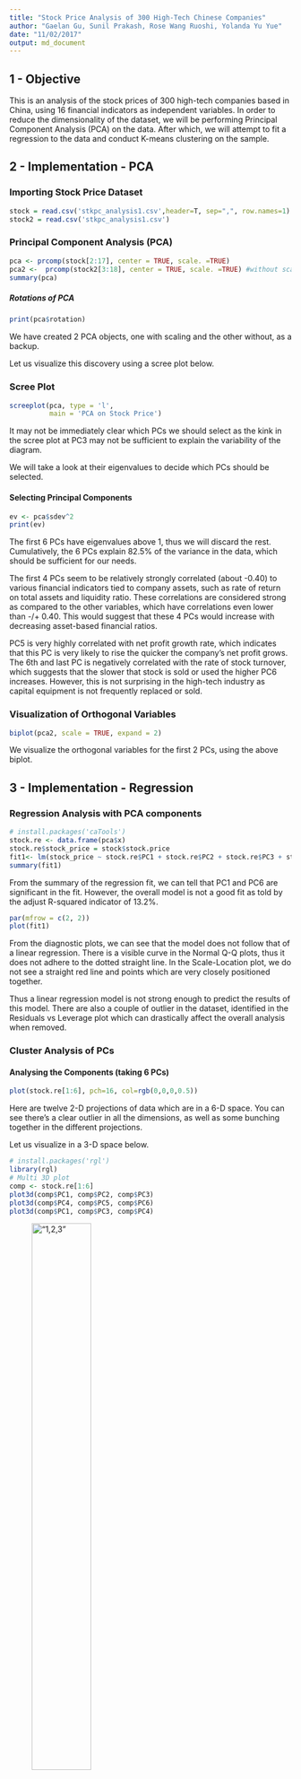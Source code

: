 ```yaml
---
title: "Stock Price Analysis of 300 High-Tech Chinese Companies"
author: "Gaelan Gu, Sunil Prakash, Rose Wang Ruoshi, Yolanda Yu Yue"
date: "11/02/2017"
output: md_document
---
```


1 - Objective
----------------

This is an analysis of the stock prices of 300 high-tech companies based in China, using 16 financial indicators as independent variables. In order to reduce the dimensionality of the dataset, we will be performing Principal Component Analysis (PCA) on the data. After which, we will attempt to fit a regression to the data and conduct K-means clustering on the sample.

2 - Implementation - PCA
----------------

### Importing Stock Price Dataset
```r
stock = read.csv('stkpc_analysis1.csv',header=T, sep=",", row.names=1)
stock2 = read.csv('stkpc_analysis1.csv')
```
### Principal Component Analysis (PCA)
```r

pca <- prcomp(stock[2:17], center = TRUE, scale. =TRUE)
pca2 <-  prcomp(stock2[3:18], center = TRUE, scale. =TRUE) #without scaling
summary(pca)


```

##### Rotations of PCA

```r
print(pca$rotation)
```


We have created 2 PCA objects, one with scaling and the other without, as a backup.

Let us visualize this discovery using a scree plot below.

### Scree Plot 
```r
screeplot(pca, type = 'l',
          main = 'PCA on Stock Price')
```

It may not be immediately clear which PCs we should select as the kink in the scree plot at PC3 may not be sufficient to explain the variability of the diagram. 

We will take a look at their eigenvalues to decide which PCs should be selected.

#### Selecting Principal Components
```r
ev <- pca$sdev^2
print(ev)
```


The first 6 PCs have eigenvalues above 1, thus we will discard the rest. Cumulatively, the 6 PCs explain 82.5% of the variance in the data, which should be sufficient for our needs.

The first 4 PCs seem to be relatively strongly correlated (about -0.40) to various financial indicators tied to company assets, such as rate of return on total assets and liquidity ratio. These correlations are considered strong as compared to the other variables, which have correlations even lower than -/+ 0.40. This would suggest that these 4 PCs would increase with decreasing asset-based financial ratios.

PC5 is very highly correlated with net profit growth rate, which indicates that this PC is very likely to rise the quicker the company's net profit grows. The 6th and last PC is negatively correlated with the rate of stock turnover, which suggests that the slower that stock is sold or used the higher PC6 increases. However, this is not surprising in the high-tech industry as capital equipment is not frequently replaced or sold.


### Visualization of Orthogonal Variables
```r
biplot(pca2, scale = TRUE, expand = 2)
```

We visualize the orthogonal variables for the first 2 PCs, using the above biplot.

3 - Implementation - Regression
----------------

### Regression Analysis with PCA components
```r
# install.packages('caTools')
stock.re <- data.frame(pca$x)
stock.re$stock_price = stock$stock.price
fit1<- lm(stock_price ~ stock.re$PC1 + stock.re$PC2 + stock.re$PC3 + stock.re$PC4 + stock.re$PC5 + stock.re$PC6, data=stock.re)
summary(fit1)
```

From the summary of the regression fit, we can tell that PC1 and PC6 are significant in the fit. However, the overall model is not a good fit as told by the adjust R-squared indicator of 13.2%.

```r
par(mfrow = c(2, 2))
plot(fit1)
```
From the diagnostic plots, we can see that the model does not follow that of a linear regression. There is a visible curve in the Normal Q-Q plots, thus it does not adhere to the dotted straight line. In the Scale-Location plot, we do not see a straight red line and points which are very closely positioned together.

Thus a linear regression model is not strong enough to predict the results of this model. There are also a couple of outlier in the dataset, identified in the Residuals vs Leverage plot which can drastically affect the overall analysis when removed.


### Cluster Analysis of PCs

#### Analysing the Components (taking 6 PCs)
```r
plot(stock.re[1:6], pch=16, col=rgb(0,0,0,0.5))
```

Here are twelve 2-D projections of data which are in a 6-D space. You can see there’s a clear outlier in all the dimensions, as well as some bunching together in the different projections.

Let us visualize in a 3-D space below.
 
```r
# install.packages('rgl')
library(rgl)
# Multi 3D plot
comp <- stock.re[1:6]
plot3d(comp$PC1, comp$PC2, comp$PC3)
plot3d(comp$PC4, comp$PC5, comp$PC6)
plot3d(comp$PC1, comp$PC3, comp$PC4)
```

!["1,2,3"](comp$PC1-comp$PC2-comp$PC3.png){ width=50% }

Comparing PC1, PC2, PC3

!["4,5,6"](comp$PC4-comp$PC5-comp$PC6.png){ width=50% }

Comparing PC4, PC5, PC6

!["1,3,4"](comp$PC1-comp$PC3-comp$PC4.png){ width=50% }

Comparing PC1, PC3 and PC4

#### K-mean Clustering

```r
# Reset Within-Cluster Sum of Squares
wcss = vector()
# Determine number of clusters
for (i in 1:10) wcss[i] = sum(kmeans(stock[2:17], i)$withinss)
plot(1:10, wcss, type = 'b', 
     main = paste('Clusters of Companies'), 
     xlab = 'Number of clusters',
     ylab = 'WCSS')
```

So here we can see that the “elbow” in the scree plot is at k = 4, so we apply the k-means clustering function with k = 4 and plot.

```r
# Apply k-means with k=4
comp = stock.re[1:6]
k <- kmeans(comp, 4, nstart=25, iter.max=1000)
library(RColorBrewer)
library(scales)
palette(alpha(brewer.pal(9,'Set1'), 0.5))
plot(comp[1:6], col=k$clust, pch=16)
```

Here, few outliers, with 2 and 3. Lets visualize with 3d plot

```r
plot3d(comp$PC1, comp$PC2, comp$PC3, col=k$clust)
plot3d(comp$PC4, comp$PC5, comp$PC6, col=k$clust)
```
!["1,2,4"](comp$PC1-comp$PC2-comp$PC3-clust.png){ width:100px; }



Comparing PC1, PC2 and PC3 with K-mean clustering

!["1,3,4"](comp$PC4-comp$PC5-comp$PC6-clust.png){ width=50% }

Comparing PC4, PC5 and PC6 with K-mean clustering

#### Naming the clusters

```r
#Sorting based on cluster sizes
table(k$clust)
clust <- names(sort(table(k$clust)))
clust
head(k$clust)

hist(k$clust)

```


We Can Categorize different Clusters as

1. Enery Companies -  109 companies
2. Techonology Companies - 128 companies
3. PhotoElectric Companies - 1 Company
4. Raw Material Companies - 80 Companies



Generate report
rmarkdown::render(
  input="stock.Rmd", 
  output_format="md_document", 
  output_file="README.md"
) 

